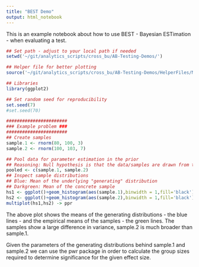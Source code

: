 ```yaml
---
title: "BEST Demo"
output: html_notebook
---
```


This is an example notebook about how to use BEST - Bayesian ESTimation - when evaluating a test.

```r
## Set path - adjust to your local path if needed
setwd('~/git/analytics_scripts/cross_bu/AB-Testing-Demos/')

## Helper file for better plotting
source('~/git/analytics_scripts/cross_bu/AB-Testing-Demos/HelperFiles/Multiplot_fun.R')

## Libraries
library(ggplot2)

## Set random seed for reproducibility
set.seed(7)
#set.seed(70)

#######################
### Example problem ###
#######################
## Create samples
sample.1 <- rnorm(80, 100, 3)
sample.2 <- rnorm(100, 103, 7)

## Pool data for parameter estimation in the prior
## Reasoning: Null hypothesis is that the data/samples are drawn from the same distribution, that's why we can pool the samples under this hypothesis
pooled <- c(sample.1, sample.2)
## Inspect sample distributions
## Blue: Mean of the underlying "generating" distribution
## Darkgreen: Mean of the concrete sample
hs1 <- ggplot()+geom_histogram(aes(sample.1),binwidth = 1,fill='black')+xlim(min(pooled)-1,max(pooled)+1)+geom_vline(xintercept = 100,color='blue')+geom_vline(xintercept = mean(sample.1),color='darkgreen')+theme_bw()
hs2 <- ggplot()+geom_histogram(aes(sample.2),binwidth = 1,fill='black')+xlim(min(pooled)-1,max(pooled)+1)+geom_vline(xintercept = 103,color='blue')+geom_vline(xintercept = mean(sample.2),color='darkgreen')+theme_bw()
multiplot(hs1,hs2) -> ppr
```

The above plot shows the means of the generating distributions - the blue lines - and the empirical means of the samples - the green lines. The samples show a large difference in variance, sample.2 is much broader than sample.1.

Given the parameters of the generating distributions behind sample.1 and sample.2 we can use the pwr package in order to calculate the group sizes required to determine significance for the given effect size.
